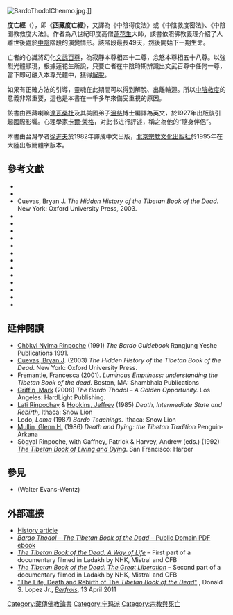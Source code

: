 {{多個問題|
{{Bare URLs|time=2015-05-20T06:17:59+00:00}}
{{citation style|time=2015-05-20T06:17:30+00:00}}
}}
[[File:BardoThodolChenmo.jpg|thumb]].]]

'''度亡經'''（{{bo|བར་དོ་ཐོས་གྲོལ|w=bar do thos grol|t=bardo thödröl（巴多脫卓）}}），即《'''西藏度亡經'''》，又譯為《中陰得度法》或《中陰救度密法》、《中陰聞教救度大法》。作者為八世紀印度高僧[[蓮花生|蓮花生]]大師，該書依照佛教義理介紹了人離世後處於[[中陰|中陰]]階段的演變情形。該階段最長49天，然後開始下一期生命。

亡者的心識將幻化[[文武百尊|文武百尊]]，為寂靜本尊相四十二尊，忿怒本尊相五十八尊。以強烈光體顯現，根據蓮花生所說，只要亡者在中陰時期辨識出文武百尊中任何一尊，當下即可融入本尊光體中，獲得[[解脫|解脫]]。

如果有正確方法的引導，靈魂在此期間可以得到解脫、出離輪迴。所以[[中陰救度|中陰救度]]的意義非常重要，這也是本書在一千多年來備受重視的原因。

該書由西藏喇嘛[[達瓦桑杜|達瓦桑杜]]及其美國弟子[[溫慈|溫慈]]博士編譯為英文，於1927年出版後引起國際影響。心理學家[[卡爾·榮格|卡爾·榮格]]，对此书进行評述，稱之為他的“隨身伴侶”。

本書由台灣學者[[徐進夫|徐進夫]]於1982年譯成中文出版，[[北京宗教文化出版社|北京宗教文化出版社]]於1995年在大陸出版簡體字版本。

==參考文獻==
{{refbegin|2}}
* {{Citation | last1 =Coleman | first1 =Graham | year =2005 | chapter =Editor's introduction | editor-last1 =Coleman | editor-first1 =Graham | title =The Tibetan Book of the Dead: First Complete Translation | publisher =Penguin Books | isbn=978-0143104940}}
* {{Citation | last =Conners | first =Peter | year =2013 | title =White Hand Society: The Psychedelic Partnership of Timothy Leary & Allen Ginsberg | publisher =City Lights Books}}
* Cuevas, Bryan J. ''The Hidden History of the Tibetan Book of the Dead''. New York: Oxford University Press, 2003.
* {{Citation | editor-last =Evans-Wentz | editor-first =W. Y. | editor-link =W. Y. Evans-Wentz | year =1960 | origyear =1927 | 6 = | edition =1957 1st (ebook translation) | title =The Tibetan Book of the Dead | publisher =Oxford University Press | url =http://www.holybooks.com/wp-content/uploads/The-Tibetan-Book-of-the-Dead.pdf | accessdate =2017-10-03 | archive-date =2021-04-15 | archive-url =https://web.archive.org/web/20210415035139/http://www.holybooks.com/wp-content/uploads/The-Tibetan-Book-of-the-Dead.pdf | dead-url =no }}
* {{Citation | editor-last1 =Forbes | editor-first1 =Andrew | editor-last2 =Henley | editor-first2 =David | year =2013 | title =The Illustrated Tibetan Book of the Dead | place =Chiang Mai | publisher =Cognoscenti Books}}
* {{Citation | editor-last1 =Fremantle | editor-first1 =Francesca | editor-last2 =Trungpa | editor-first2 =Chögyam | year =1975 | title =The Tibetan Book of the Dead: The Great Liberation through Hearing in the Bardo by [[蓮花生|Guru Rinpoche]] according to [[噶瑪林巴|Karma Lingpa]] | location =Boulder | publisher =Shambhala | isbn =1-59030-059-9}}
* {{Citation | last =Fremantle | first =Francesca  | year =2001 | title =Luminous Emptiness: understanding the Tibetan Book of the dead | place =Boston, MA | publisher =Shambhala Publications  | isbn =1-57062-450-X}}
* {{Citation | last =Gould | first =Jonathan | year =2007 | title =Can't Buy Me Love: The Beatles, Britain, and America | publisher =Crown Publishing Group}}
* {{Citation | last1 =Leary | first1 =Timothy | last2 =Metzner | first2 =Ralph | last3 =Alpert | first3 =Richard | year =1964 | title =THE PSYCHEDELIC EXPERIENCE. A manual based on THE TIBETAN BOOK OF THE DEAD | url =http://psychedelicfrontier.com/wp-content/uploads/2014/02/The-Psychedelic-Experience-A-Manual-Based-on-the-Tibetan-Book-of-the-Dead.pdf | accessdate =2017-10-03 | archive-date =2021-01-19 | archive-url =https://web.archive.org/web/20210119152956/https://psychedelicfrontier.com/wp-content/uploads/2014/02/The-Psychedelic-Experience-A-Manual-Based-on-the-Tibetan-Book-of-the-Dead.pdf | dead-url =no }}
* {{Citation | last1 =Lee | first1 =Martin A. | last2 =Shlain | first2 =Bruce | year =1992 | title =Acid Dreams: The Complete Social History of LSD : the CIA, the Sixties, and Beyond | publisher =Grove Press}}
* {{Citation | last1 =Lopez | first1 =Donald S., Jr. | year =2011 | title =The Tibetan book of the dead : a biography | publisher =Princeton University Press | location =Princeton, N.J. | isbn =978-0691134352}}
* {{Citation | last =Merkur | first =Daniel | year =2014 | title =The Formation of Hippie Spirituality: 1. Union with God. In: J. Harold Ellens (ed.), "Seeking the Sacred with Psychoactive Substances: Chemical Paths to Spirituality and to God" | publisher =ABC-CLIO}}
* {{Citation | last =Miles | first =barry | year =1998 | title =Many Years From Now | publisher =Vintage}}
* {{Citation | last =Norbu | first =Namkhai | year =1989 | chapter =Foreword | editor-last =Reynolds | editor-first =John Myrdin | title =Self-liberation through seeing with naked awareness | publisher =Station Hill Press, Inc.}}
* {{Citation | last =Reynolds | first =John Myrdin | year =1989 | chapter =Appendix I: The views on Dzogchen of W.Y. Evans-Wentz and C.G. Jung | editor-last =Reynolds | editor-first =John Myrdin | title =Self-liberation through seeing with naked awareness | publisher =Station Hill Press, Inc.}}
* {{Citation | last =Valdez | first =Juan | year =2014 | title =The Snow Cone Diaries: A Philosopher's Guide to the Information Age | publisher =AuthorHouse}}
{{refend}}

==延伸閱讀==
{{refbegin|2}}
* [[Chökyi_Nyima_Rinpoche|Chökyi Nyima Rinpoche]] (1991) ''The Bardo Guidebook'' Rangjung Yeshe Publications 1991.
* [[Bryan_J._Cuevas|Cuevas, Bryan J]]. (2003) ''The Hidden History of the Tibetan Book of the Dead''. New York: Oxford University Press.
* Fremantle, Francesca (2001). ''Luminous Emptiness: understanding the Tibetan Book of the dead.'' Boston, MA: Shambhala Publications {{ISBN|1-57062-450-X}}
* [[Mark_Griffin_(spiritual_teacher)|Griffin, Mark]] (2008) ''The Bardo Thodol – A Golden Opportunity.'' Los Angeles: HardLight Publishing. {{ISBN|978-0975902028}}
* [[Lati_Rinpoche|Lati Rinpochay]] & [[傑佛瑞·霍普金斯|Hopkins, Jeffrey]] (1985) ''Death, Intermediate State and Rebirth,'' Ithaca: Snow Lion
* Lodo, ''Lama'' (1987) ''Bardo Teachings.'' Ithaca: Snow Lion 
* [[Mullin,_Glenn_H.|Mullin, Glenn H.]] (1986) ''Death and Dying: the Tibetan Tradition'' Penguin-Arkana {{ISBN|0-14-019013-9}}
* Sögyal Rinpoche, with Gaffney, Patrick & Harvey, Andrew (eds.) (1992) ''[[西藏生死書|The Tibetan Book of Living and Dying]]''. San Francisco: Harper {{ISBN|0-06-250793-1}}
{{refend}}

==參見==
*{{le|沃爾特·葉林·埃文斯-溫茲|Walter Evans-Wentz}}(Walter Evans-Wentz)

==外部連接==
*[http://www.telegraph.co.uk/arts/main.jhtml?xml=/arts/2005/11/06/botibet.xml&sSheet=/arts/2005/11/06/botop.html History article] {{Wayback|url=http://www.telegraph.co.uk/arts/main.jhtml?xml=%2Farts%2F2005%2F11%2F06%2Fbotibet.xml&sSheet=%2Farts%2F2005%2F11%2F06%2Fbotop.html |date=20080517015327 }}
*[http://www.holybooks.com/the-tibetan-book-of-the-dead-2/ ''Bardo Thodol – The Tibetan Book of the Dead'' – Public Domain PDF ebook] {{Wayback|url=http://www.holybooks.com/the-tibetan-book-of-the-dead-2/ |date=20140524004249 }}
*[https://web.archive.org/web/20111213220107/http://video.google.com/videoplay?docid=-8431479145042800008 ''The Tibetan Book of the Dead: A Way of Life''] – First part of a documentary filmed in Ladakh by NHK, Mistral and CFB
*[https://web.archive.org/web/20111213214420/http://video.google.com/videoplay?docid=-3457933438702680009 ''The Tibetan Book of the Dead: The Great Liberation''] – Second part of a documentary filmed in Ladakh by NHK, Mistral and CFB
*[http://www.berfrois.com/2011/04/life-death-rebirth-tibetan-book-of-dead/ "The Life, Death and Rebirth of The ''Tibetan Book of the Dead''"] {{Wayback|url=http://www.berfrois.com/2011/04/life-death-rebirth-tibetan-book-of-dead/ |date=20140202092131 }}, Donald S. Lopez Jr., ''[http://www.berfrois.com/ Berfrois]{{Wayback|url=http://www.berfrois.com/ |date=20110717195143 }}'', 13 April 2011

{{Buddhism topics}}

[[Category:藏傳佛教論書|Category:藏傳佛教論書]]
[[Category:宁玛派|Category:宁玛派]]
[[Category:宗教與死亡|Category:宗教與死亡]]